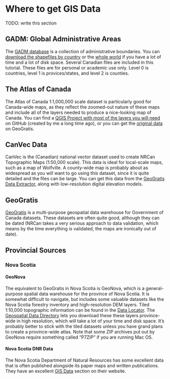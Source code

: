 
# Where to get GIS Data

TODO: write this section

## GADM: Global Administrative Areas

The [GADM database](http://www.gadm.org/) is a collection of administrative boundaries. You can [download the shapefiles by country](http://www.gadm.org/country) or the [whole world](http://www.gadm.org/version2) if you have a lot of time and a lot of disk space. Several Canadian files are included in this tutorial. These files are for personal or academic use only. Level 0 is countries, level 1 is provices/states, and level 2 is counties.

## The Atlas of Canada

The Atlas of Canada 1:1,000,000 scale dataset is particularly good for Canada-wide maps, as they reflect the zoomed-out nature of these maps and include all of the layers needed to produce a nice-looking map of Canada. You can find a [QGIS Project with most of the layers you will need](https://github.com/paleolimbot/canadamap_template) on GitHub (created by me a long time ago), or you can get the [original data](http://geogratis.gc.ca/api/en/nrcan-rncan/ess-sst/-/(urn:iso:series)atlas-of-canada-national-scale-data-11000000?sort-field=relevance) on GeoGratis.

## CanVec Data

CanVec is the (Canadian) national vector dataset used to create NRCan Topographic Maps (1:50,000 scale). This data is ideal for local-scale maps, such as a map of Wolfville. A county-wide map is probably about as widespread as you will want to go using this dataset, since it is quite detailed and the files can be large. You can get this data from the [GeoGratis Data Extractor](http://geogratis.gc.ca/site/eng/extraction), along with low-resolution digital elevation models.

## GeoGratis

[GeoGratis](http://www.nrcan.gc.ca/earth-sciences/geography/topographic-information/free-data-geogratis/11042) is a multi-purpose geospatial data warehouse for Government of Canada datasets. These datasets are often quite good, although they can be dated (NRCan takes a very serious approach to data validation, which means by the time everything is validated, the maps are ironically out of date).

## Provincial Sources

### Nova Scotia

#### GeoNova

The equivalent to GeoGratis in Nova Scotia is GeoNova, which is a general-purpose spatial data warehouse for the province of Nova Scotia. It is somewhat difficult to navigate, but includes some valuable datasets like the Nova Scotia forestry inventory and high-resolution DEM layers. Tiled 1:10,000 topographic information can be found in the [Data Locator](https://gis8.nsgc.gov.ns.ca/esrimap/esrimap.dll?name=DataLocator&cmd=0&t=5330999&b=4728598&l=169676&r=915634&nt=0&nb=0&nl=0&nr=0&action=overview&X=0&Y=0&ind=0&objid=0&DIon=True&NDIon=False&PIon=False&la=&hPid=0&pb=&sz=1&ind=25&searchType=pn&sI=&st=pn&County=&zR=2&il=25). The [Geospatial Data Directory](https://nsgi.novascotia.ca/gdd/) lets you download these these layers province-wide in high resolution, which will take a lot of your time and disk space. It's probably better to stick with the tiled datasets unless you have grand plans to create a province-wide atlas. Note that some ZIP archives put out by GeoNova require something called "P7ZIP" if you are running Mac OS.

#### Nova Scotia DNR Data

The Nova Scotia Department of Natural Resources has some excellent data that is often published alongside its paper maps and written publications. They have an excellent [GIS Data](https://novascotia.ca/natr/meb/download/gis-data.asp) section on their website.


